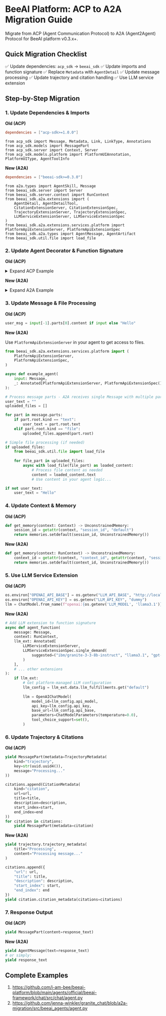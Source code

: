 # BeeAI Platform: ACP to A2A Migration Guide

Migrate from ACP (Agent Communication Protocol) to A2A (Agent2Agent) Protocol for BeeAI platform v0.3.x+.

## Quick Migration Checklist

✅ Update dependencies: `acp_sdk` → `beeai_sdk`
✅ Update imports and function signature
✅ Replace `Metadata` with `AgentDetail`
✅ Update message processing
✅ Update trajectory and citation handling
✅ Use LLM service extension

## Step-by-Step Migration

### 1. Update Dependencies & Imports

**Old (ACP)**

```toml
dependencies = ["acp-sdk>=1.0.0"]
```

```
from acp_sdk import Message, Metadata, Link, LinkType, Annotations
from acp_sdk.models import MessagePart
from acp_sdk.server import Context, Server
from acp_sdk.models.platform import PlatformUIAnnotation, PlatformUIType, AgentToolInfo
```

**New (A2A)**

```toml
dependencies = ["beeai-sdk>=0.3.0"]
```

```
from a2a.types import AgentSkill, Message
from beeai_sdk.server import Server
from beeai_sdk.server.context import RunContext
from beeai_sdk.a2a.extensions import (
    AgentDetail, AgentDetailTool, 
    CitationExtensionServer, CitationExtensionSpec, 
    TrajectoryExtensionServer, TrajectoryExtensionSpec,
    LLMServiceExtensionServer, LLMServiceExtensionSpec
)
from beeai_sdk.a2a.extensions.services.platform import PlatformApiExtensionServer, PlatformApiExtensionSpec
from beeai_sdk.a2a.types import AgentMessage, AgentArtifact
from beeai_sdk.util.file import load_file
```

### 2. Update Agent Decorator & Function Signature

**Old (ACP)**

<details>
  <summary>Expand ACP Example</summary>

```
@server.agent(
    name="jennas_granite_chat",
    description="This is a general-purpose chat assistant prototype built with the BeeAI Framework and powered by Granite.",
    metadata=Metadata(
        annotations=Annotations(
            beeai_ui=PlatformUIAnnotation(
                ui_type=PlatformUIType.CHAT,
                user_greeting="Hi! I'm your Granite-powered AI assistant—here to help with questions, research, and more. What can I do for you today?",
                display_name="Jenna's Granite Chat",
                tools=[
                    AgentToolInfo(name="Think", description="Advanced reasoning and analysis to provide thoughtful, well-structured responses to complex questions and topics."),
                    AgentToolInfo(name="DuckDuckGo", description="Search the web for current information, news, and real-time updates on any topic.")
                ]
            )
        ),
        author={"name": "Jenna Winkler"},
        contributors=[{"name": "Tomas Weiss"}, {"name": "Tomas Dvorak"}],
        recommended_models=["granite3.3:8b-beeai"],
        tags=["Granite", "Chat", "Research"], framework="BeeAI", license="Apache 2.0",
        links=[{"type": "source-code", "url": "https://github.com/jenna-winkler/granite_chat"}])
async def agent_function(input: list[Message], context: Context) -> AsyncGenerator:
```

</details>

**New (A2A)**

<details>
  <summary>Expand A2A Example</summary>

```
@server.agent(
    name="Jenna's Granite Chat",
    default_input_modes=["text", "text/plain", "application/pdf", "text/csv", "application/json"],
    default_output_modes=["text", "text/plain"],
    detail=AgentDetail(
        interaction_mode="multi-turn",
        user_greeting="Hi! I'm your Granite-powered AI assistant. How can I help?",
        version="0.0.10",
        tools=[
            AgentDetailTool(
                name="Think", 
                description="Advanced reasoning and analysis to provide thoughtful, well-structured responses to complex questions and topics."
            ),
            AgentDetailTool(
                name="DuckDuckGo", 
                description="Search the web for current information, news, and real-time updates on any topic."
            ),
            AgentDetailTool(
                name="File Processing", 
                description="Read and analyze uploaded files including PDFs, text files, CSV data, and JSON documents."
            )
        ],
        framework="BeeAI",
        author={
            "name": "Jenna Winkler"
        },
        source_code_url="https://github.com/jenna-winkler/granite_chat"
    ),
    skills=[
        AgentSkill(
            id="chat",
            name="Chat",
            description=dedent(
                """\
                The agent is an AI-powered conversational system designed to process user messages, maintain context,
                generate intelligent responses, and analyze uploaded files.
                """
            ),
            tags=["Chat", "Files"],
            examples=[
                "What are the latest advancements in AI research from 2025?",
                "What's the difference between LLM tool use and API orchestration?",
                "Can you help me draft an email apologizing for missing a meeting?",
                "Analyze this CSV file and tell me the key trends.",
                "Summarize the main points from this PDF document.",
            ]

        )
    ],
)
async def agent_function(
    message: Message,
    context: RunContext,
    trajectory: Annotated[TrajectoryExtensionServer, TrajectoryExtensionSpec()],
    citation: Annotated[CitationExtensionServer, CitationExtensionSpec()],
    llm_ext: Annotated[LLMServiceExtensionServer, LLMServiceExtensionSpec.single_demand()],
):
```

</details>

### 3. Update Message & File Processing

**Old (ACP)**

```py
user_msg = input[-1].parts[0].content if input else "Hello"
```

**New (A2A)**

Use `PlatformApiExtensionServer` in your agent to get access to files.

```py
from beeai_sdk.a2a.extensions.services.platform import (
    PlatformApiExtensionServer,
    PlatformApiExtensionSpec,
)

async def example_agent(
    input: Message,
    _: Annotated[PlatformApiExtensionServer, PlatformApiExtensionSpec()],
):
```

```py
# Process message parts - A2A receives single Message with multiple parts
user_text = ""
uploaded_files = []

for part in message.parts:
    if part.root.kind == "text":
        user_text = part.root.text
    elif part.root.kind == "file":
        uploaded_files.append(part.root)

# Simple file processing (if needed)
if uploaded_files:
    from beeai_sdk.util.file import load_file
    
    for file_part in uploaded_files:
        async with load_file(file_part) as loaded_content:
            # Process file content as needed
            content = loaded_content.text
            # Use content in your agent logic...

if not user_text:
    user_text = "Hello"
```

### 4. Update Context & Memory

**Old (ACP)**

```py
def get_memory(context: Context) -> UnconstrainedMemory:
    session_id = getattr(context, "session_id", "default")
    return memories.setdefault(session_id, UnconstrainedMemory())
```

**New (A2A)**

```py
def get_memory(context: RunContext) -> UnconstrainedMemory:
    context_id = getattr(context, "context_id", getattr(context, "session_id", "default"))
    return memories.setdefault(context_id, UnconstrainedMemory())
```

### 5. Use LLM Service Extension

**Old (ACP)**

```py
os.environ["OPENAI_API_BASE"] = os.getenv("LLM_API_BASE", "http://localhost:11434/v1")
os.environ["OPENAI_API_KEY"] = os.getenv("LLM_API_KEY", "dummy")
llm = ChatModel.from_name(f"openai:{os.getenv('LLM_MODEL', 'llama3.1')}")
```

**New (A2A)**

```py
# Add LLM extension to function signature
async def agent_function(
    message: Message,
    context: RunContext,
    llm_ext: Annotated[
        LLMServiceExtensionServer,
        LLMServiceExtensionSpec.single_demand(
            suggested=("ibm/granite-3-3-8b-instruct", "llama3.1", "gpt-4o-mini")
        )
    ],
    # ... other extensions
):
    if llm_ext:
        # Get platform-managed LLM configuration
        llm_config = llm_ext.data.llm_fulfillments.get("default")
        
        llm = OpenAIChatModel(
            model_id=llm_config.api_model,
            api_key=llm_config.api_key,
            base_url=llm_config.api_base,
            parameters=ChatModelParameters(temperature=0.0),
            tool_choice_support=set(),
        )
```

### 6. Update Trajectory & Citations

**Old (ACP)**

```py
yield MessagePart(metadata=TrajectoryMetadata(
    kind="trajectory", 
    key=str(uuid.uuid4()),
    message="Processing..."
))

citations.append(CitationMetadata(
    kind="citation", 
    url=url,
    title=title,
    description=description,
    start_index=start, 
    end_index=end
))
for citation in citations:
    yield MessagePart(metadata=citation)
```

**New (A2A)**

```py
yield trajectory.trajectory_metadata(
    title="Processing",
    content="Processing message..."
)

citations.append({
    "url": url,
    "title": title,
    "description": description,
    "start_index": start,
    "end_index": end
})
yield citation.citation_metadata(citations=citations)
```

### 7. Response Output

**Old (ACP)**

```py
yield MessagePart(content=response_text)
```

**New (A2A)**

```py
yield AgentMessage(text=response_text)
# or simply:
yield response_text
```

## Complete Examples

1. https://github.com/i-am-bee/beeai-platform/blob/main/agents/official/beeai-framework/chat/src/chat/agent.py
2. https://github.com/jenna-winkler/granite_chat/blob/a2a-migration/src/beeai_agents/agent.py
